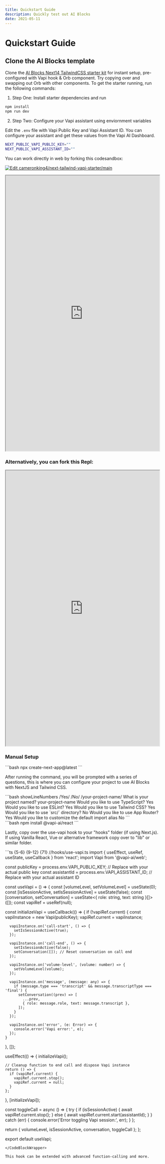 ```yaml
---
title: Quickstart Guide
description: Quickly test out AI Blocks
date: 2021-05-11
---
```


# Quickstart Guide

## Clone the AI Blocks template
Clone the [AI Blocks Next14 TailwindCSS starter kit](https://google.com) for instant setup, pre-configured with Vapi hook & Orb component. Try copying over and swapping out Orb with other components. To get the starter running, run the following commands:

1. Step One: Install starter dependencies and run
```bash
npm install
npm run dev
```
2. Step Two: Configure your Vapi assistant using enviornment variables

Edit the `.env` file with Vapi Public Key and Vapi Assistant ID. You can configure your assistant and get these values from the Vapi AI Dashboard.
```bash
NEXT_PUBLIC_VAPI_PUBLIC_KEY=""
NEXT_PUBLIC_VAPI_ASSISTANT_ID=""
```

You can work directly in web by forking this codesandbox:

[![Edit cameronking4/next-tailwind-vapi-starter/main](https://codesandbox.io/static/img/play-codesandbox.svg)](https://codesandbox.io/p/github/cameronking4/next-tailwind-vapi-starter/main?embed=1&file=%2Fhooks%2Fuse-vapi.ts)

<iframe src="https://codesandbox.io/p/github/cameronking4/next-tailwind-vapi-starter/main"
     width="100%"
     height="900"
     title="cameronking4/next-tailwind-vapi-starter/main"
     allow="accelerometer; ambient-light-sensor; camera; encrypted-media; geolocation; gyroscope; hid; microphone; midi; payment; usb; vr; xr-spatial-tracking"
     sandbox="allow-forms allow-modals allow-popups allow-presentation allow-same-origin allow-scripts"
   ></iframe>

### Alternatively, you can fork this Repl:

<iframe src="https://replit.com/@CameronKing5/next-tailwind-vapi-starter?embed=true&theme=dark" width="100%" height="900"></iframe>

### Manual Setup

<CodeBlockWrapper size="full">
```bash
npx create-next-app@latest
```
</CodeBlockWrapper>

After running the command, you will be prompted with a series of questions, this is where you can configure your project to use AI Blocks with NextJS and Tailwind CSS.

<CodeBlockWrapper size="full">
```bash showLineNumbers /Yes/ /No/ /your-project-name/
What is your project named? your-project-name
Would you like to use TypeScript? Yes
Would you like to use ESLint? Yes
Would you like to use Tailwind CSS? Yes
Would you like to use `src/` directory? No
Would you like to use App Router? Yes
Would you like to customize the default import alias No
```
</CodeBlockWrapper>
<br/>

<CodeBlockWrapper size="full">
```bash
npm install @vapi-ai/react
```
</CodeBlockWrapper>

Lastly, copy over the use-vapi hook to your "hooks" folder (if using Next.js). If using Vanilla React, Vue or alternative framework copy over to "lib" or similar folder.


<CodeBlockWrapper size="full">
```ts {5-6} {9-12} {71}
//hooks/use-vapi.ts
import { useEffect, useRef, useState, useCallback } from 'react';
import Vapi from '@vapi-ai/web';

const publicKey = process.env.VAPI_PUBLIC_KEY; // Replace with your actual public key
const assistantId = process.env.VAPI_ASSISTANT_ID; // Replace with your actual assistant ID

const useVapi = () => {
  const [volumeLevel, setVolumeLevel] = useState(0);
  const [isSessionActive, setIsSessionActive] = useState(false);
  const [conversation, setConversation] = useState<{ role: string, text: string }[]>([]);
  const vapiRef = useRef<any>(null);

  const initializeVapi = useCallback(() => {
    if (!vapiRef.current) {
      const vapiInstance = new Vapi(publicKey);
      vapiRef.current = vapiInstance;

      vapiInstance.on('call-start', () => {
        setIsSessionActive(true);
      });

      vapiInstance.on('call-end', () => {
        setIsSessionActive(false);
        setConversation([]); // Reset conversation on call end
      });

      vapiInstance.on('volume-level', (volume: number) => {
        setVolumeLevel(volume);
      });

      vapiInstance.on('message', (message: any) => {
        if (message.type === 'transcript' && message.transcriptType === 'final') {
          setConversation((prev) => [
            ...prev,
            { role: message.role, text: message.transcript },
          ]);
        }
      });

      vapiInstance.on('error', (e: Error) => {
        console.error('Vapi error:', e);
      });
    }
  }, []);

  useEffect(() => {
    initializeVapi();

    // Cleanup function to end call and dispose Vapi instance
    return () => {
      if (vapiRef.current) {
        vapiRef.current.stop();
        vapiRef.current = null;
      }
    };
  }, [initializeVapi]);

  const toggleCall = async () => {
    try {
      if (isSessionActive) {
        await vapiRef.current.stop();
      } else {
        await vapiRef.current.start(assistantId);
      }
    } catch (err) {
      console.error('Error toggling Vapi session:', err);
    }
  };

  return { volumeLevel, isSessionActive, conversation, toggleCall };
};

export default useVapi;

```
</CodeBlockWrapper>

This hook can be extended with advanced function-calling and more.